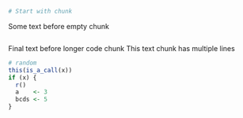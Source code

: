 ```r
# Start with chunk
```
Some text before empty chunk
```r

```
Final text before longer code chunk
This text chunk has multiple lines
```r
# random
this(is_a_call(x))
if (x) {
  r()
  a    <- 3
  bcds <- 5
}
```
